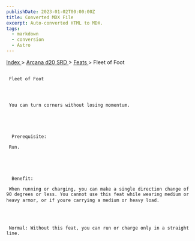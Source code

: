 ```yaml
---
publishDate: 2023-01-02T00:00:00Z
title: Converted MDX File
excerpt: Auto-converted HTML to MDX.
tags:
  - markdown
  - conversion
  - Astro
---
```


[
Index
](-index) >
[
Arcana d20 SRD
](arcana-d20-srd-index) >
[
Feats
](arcana-d20-srd-feats-index) > Fleet of Foot

##

     Fleet of Foot




     You can turn corners without losing momentum.





      Prerequisite:

     Run.





      Benefit:

     When running or charging, you can make a single direction change of 90 degrees or less. You cannot use this feat while wearing medium or heavy armor, or if youre carrying a medium or heavy load.




     Normal: Without this feat, you can run or charge only in a straight line.
